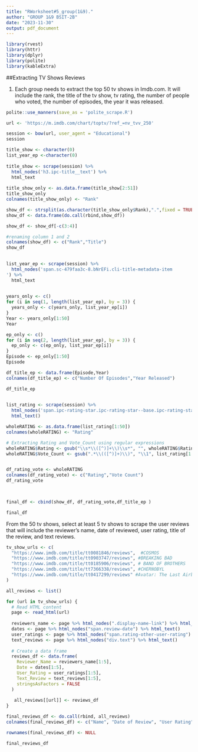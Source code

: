```yaml
---
title: "RWorksheet#5_group(1&9)."
author: "GROUP 1&9 BSIT-2B"
date: "2023-11-30"
output: pdf_document
---
```


```r
library(rvest)
library(httr)
library(dplyr) 
library(polite)
library(kableExtra)
```

##Extracting TV Shows Reviews

1. Each group needs to extract the top 50 tv shows in Imdb.com. It will include the rank, the title of the
tv show, tv rating, the number of people who voted, the number of episodes, the year it was released.

```r

polite::use_manners(save_as = 'polite_scrape.R')

url <- 'https://m.imdb.com/chart/toptv/?ref_=nv_tvv_250'

session <- bow(url, user_agent = "Educational")
session

title_show <- character(0)
list_year_ep <-character(0)
 
title_show <- scrape(session) %>%
  html_nodes('h3.ipc-title__text') %>% 
  html_text
 
title_show_only <- as.data.frame(title_show[2:51])
title_show_only
colnames(title_show_only) <- "Rank"

show_df <- strsplit(as.character(title_show_only$Rank),".",fixed = TRUE)
show_df <- data.frame(do.call(rbind,show_df))

show_df <- show_df[-c(3:4)] 

#renaming column 1 and 2
colnames(show_df) <- c("Rank","Title") 
show_df
 

list_year_ep <- scrape(session) %>%
  html_nodes('span.sc-479faa3c-8.bNrEFi.cli-title-metadata-item
') %>% 
  html_text

 
years_only <- c()
for (i in seq(1, length(list_year_ep), by = 3)) {
  years_only <- c(years_only, list_year_ep[i])
}
Year <- years_only[1:50]
Year

ep_only <- c()
for (i in seq(2, length(list_year_ep), by = 3)) {
  ep_only <- c(ep_only, list_year_ep[i])
}
Episode <- ep_only[1:50]
Episode

df_title_ep <- data.frame(Episode,Year)
colnames(df_title_ep) <- c("Number Of Episodes","Year Released") 

df_title_ep

 
list_rating <- scrape(session) %>%
  html_nodes('span.ipc-rating-star.ipc-rating-star--base.ipc-rating-star--imdb.ratingGroup--imdb-rating') %>% 
  html_text()

wholeRATING <- as.data.frame(list_rating[1:50])
colnames(wholeRATING) <- "Rating"

# Extracting Rating and Vote_Count using regular expressions
wholeRATING$Rating <- gsub("\\s*\\([^)]+\\)\\s*", "", wholeRATING$Rating)
wholeRATING$Vote_Count <- gsub(".*\\(([^)]+)\\)", "\\1", list_rating[1:50])


df_rating_vote <- wholeRATING
colnames(df_rating_vote) <- c("Rating","Vote Count") 
df_rating_vote


 
final_df <- cbind(show_df, df_rating_vote,df_title_ep )

final_df
```
 
From the 50 tv shows, select at least 5 tv shows to scrape the user reviews that will include the
reviewer’s name, date of reviewed, user rating, title of the review, and text reviews.
 
```r

tv_show_urls <- c(
  "https://www.imdb.com/title/tt0081846/reviews",  #COSMOS
  "https://www.imdb.com/title/tt0903747/reviews", #BREAKING BAD
  "https://www.imdb.com/title/tt0185906/reviews", # BAND OF BROTHERS
  "https://www.imdb.com/title/tt7366338/reviews", #CHERNOBYL
  "https://www.imdb.com/title/tt0417299/reviews" #Avatar: The Last Airbender
)

all_reviews <- list()

for (url in tv_show_urls) {
  # Read HTML content
  page <- read_html(url)
  
  reviewers_name <- page %>% html_nodes(".display-name-link") %>% html_text()
  dates <- page %>% html_nodes("span.review-date") %>% html_text()
  user_ratings <- page %>% html_nodes("span.rating-other-user-rating") %>% html_text()
  text_reviews <- page %>% html_nodes("div.text") %>% html_text()
  
  # Create a data frame
  reviews_df <- data.frame(
    Reviewer_Name = reviewers_name[1:5],
    Date = dates[1:5],
    User_Rating = user_ratings[1:5],
    Text_Review = text_reviews[1:5],
    stringsAsFactors = FALSE
  )
  
   all_reviews[[url]] <- reviews_df
}

final_reviews_df <- do.call(rbind, all_reviews)
colnames(final_reviews_df) <- c("Name", "Date of Review", "User Rating", "Text Reviews")

rownames(final_reviews_df) <- NULL

final_reviews_df
```

 
